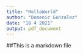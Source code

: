 ```yaml
---
title: "HelloWorld"
author: "Domenic Gonzalez"
date: "18 4 2021"
output: pdf_document
---
```


##This is a markdown file
